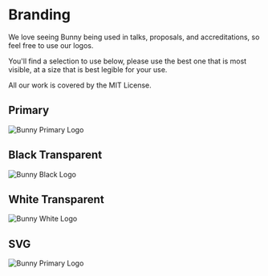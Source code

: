 # Branding

We love seeing Bunny being used in talks, proposals, and accreditations, so feel free to use our logos. 

You'll find a selection to use below, please use the best one that is most visible, at a size that is best legible for your use.

All our work is covered by the MIT License.

## Primary

![Bunny Primary Logo](/images/logos/bunny/bunny-primary.png)

## Black Transparent

![Bunny Black Logo](/images/logos/bunny/bunny-bw.png)

## White Transparent

![Bunny White Logo](/images/logos/bunny/bunny-white.png)

## SVG

![Bunny Primary Logo](/images/logos/bunny/bunny.svg)
